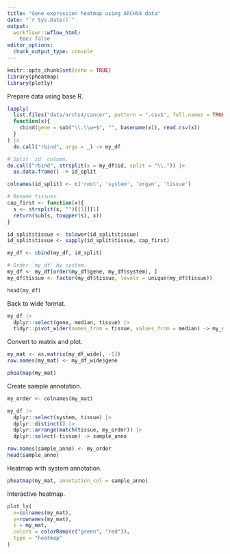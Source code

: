 ```yaml
---
title: "Gene expression heatmap using ARCHS4 data"
date: "`r Sys.Date()`"
output:
  workflowr::wflow_html:
    toc: false
editor_options:
  chunk_output_type: console
---
```


```r
knitr::opts_chunk$set(echo = TRUE)
library(pheatmap)
library(plotly)
```

Prepare data using base R.

```r
lapply(
  list.files("data/archs4/cancer", pattern = ".csv$", full.names = TRUE),
  function(x){
    cbind(gene = sub("\\.\\w+$", "", basename(x)), read.csv(x))
  }
) |>
  do.call("rbind", args = _) -> my_df

# Split `id` column.
do.call("rbind", strsplit(x = my_df$id, split = "\\.")) |>
  as.data.frame() -> id_split

colnames(id_split) <- c('root', 'system', 'organ', 'tissue')

# Rename tissues.
cap_first <- function(x){
  s <- strsplit(x, "")[[1]][1]
  return(sub(s, toupper(s), x))
}

id_split$tissue <- tolower(id_split$tissue)
id_split$tissue <- sapply(id_split$tissue, cap_first)

my_df <- cbind(my_df, id_split)

# Order `my_df` by system.
my_df <- my_df[order(my_df$gene, my_df$system), ]
my_df$tissue <- factor(my_df$tissue, levels = unique(my_df$tissue))

head(my_df)
```

Back to wide format.

```r
my_df |>
  dplyr::select(gene, median, tissue) |>
  tidyr::pivot_wider(names_from = tissue, values_from = median) -> my_df_wide
```

Convert to matrix and plot.

```r
my_mat <- as.matrix(my_df_wide[, -1])
row.names(my_mat) <- my_df_wide$gene

pheatmap(my_mat)
```

Create sample annotation.

```r
my_order <- colnames(my_mat)

my_df |>
  dplyr::select(system, tissue) |>
  dplyr::distinct() |>
  dplyr::arrange(match(tissue, my_order)) |>
  dplyr::select(-tissue) -> sample_anno

row.names(sample_anno) <- my_order
head(sample_anno)
```

Heatmap with system annotation.

```r
pheatmap(my_mat, annotation_col = sample_anno)
```

Interactive heatmap.

```r
plot_ly(
  x=colnames(my_mat),
  y=rownames(my_mat),
  z = my_mat,
  colors = colorRamp(c("green", "red")),
  type = "heatmap"
)
```
